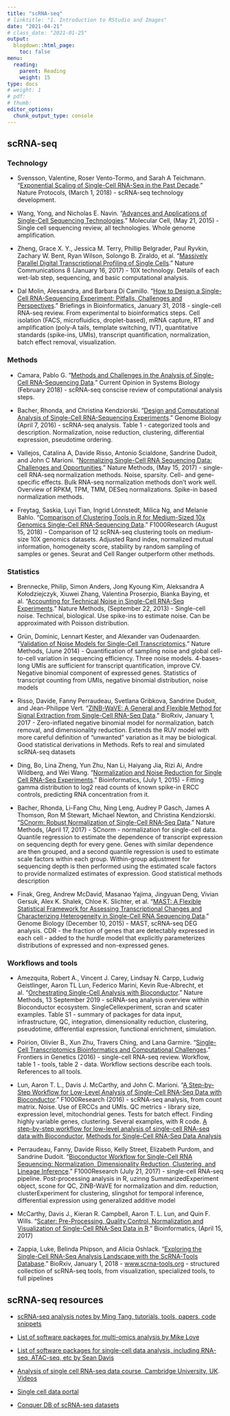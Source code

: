 ```yaml
---
title: "scRNA-seq"
# linktitle: "1. Introduction to RStudio and Images"
date: "2021-04-21"
# class_date: "2021-01-25"
output:
  blogdown::html_page:
    toc: false
menu:
  reading:
    parent: Reading
    weight: 15
type: docs
# weight: 1 
# pdf: 
# thumb: 
editor_options: 
  chunk_output_type: console
---
```


## scRNA-seq

### Technology

- Svensson, Valentine, Roser Vento-Tormo, and Sarah A Teichmann. “[Exponential Scaling of Single-Cell RNA-Seq in the Past Decade](https://doi.org/10.1038/nprot.2017.149).” Nature Protocols, (March 1, 2018) - scRNA-seq technology development.

- Wang, Yong, and Nicholas E. Navin. “[Advances and Applications of Single-Cell Sequencing Technologies](https://doi.org/10.1016/j.molcel.2015.05.005).” Molecular Cell, (May 21, 2015) - Single cell sequencing review, all technologies. Whole genome amplification.

- Zheng, Grace X. Y., Jessica M. Terry, Phillip Belgrader, Paul Ryvkin, Zachary W. Bent, Ryan Wilson, Solongo B. Ziraldo, et al. “[Massively Parallel Digital Transcriptional Profiling of Single Cells](https://doi.org/10.1038/ncomms14049).” Nature Communications 8 (January 16, 2017) - 10X technology. Details of each wet-lab step, sequencing, and basic computational analysis.

- Dal Molin, Alessandra, and Barbara Di Camillo. “[How to Design a Single-Cell RNA-Sequencing Experiment: Pitfalls, Challenges and Perspectives](https://doi.org/10.1093/bib/bby007).” Briefings in Bioinformatics, January 31, 2018 - single-cell RNA-seq review. From experimental to bioinformatics steps. Cell isolation (FACS, microfluidics, droplet-based), mRNA capture, RT and amplification (poly-A tails, template switching, IVT), quantitative standards (spike-ins, UMIs), transcript quantification, normalization, batch effect removal, visualization.

### Methods

- Camara, Pablo G. “[Methods and Challenges in the Analysis of Single-Cell RNA-Sequencing Data](https://doi.org/10.1016/j.coisb.2017.12.007).” Current Opinion in Systems Biology (February 2018) - scRNA-seq conscise review of computational analysis steps.

- Bacher, Rhonda, and Christina Kendziorski. “[Design and Computational Analysis of Single-Cell RNA-Sequencing Experiments](https://genomebiology.biomedcentral.com/articles/10.1186/s13059-016-0927-y).” Genome Biology (April 7, 2016) - scRNA-seq analysis. Table 1 - categorized tools and description. Normalization, noise reduction, clustering, differential expression, pseudotime ordering. 

- Vallejos, Catalina A, Davide Risso, Antonio Scialdone, Sandrine Dudoit, and John C Marioni. “[Normalizing Single-Cell RNA Sequencing Data: Challenges and Opportunities](https://doi.org/10.1038/nmeth.4292).” Nature Methods, (May 15, 2017) - single-cell RNA-seq normalization methods. Noise, sparsity. Cell- and gene-specific effects. Bulk RNA-seq normalization methods don't work well. Overview of RPKM, TPM, TMM, DESeq normalizations. Spike-in based normalization methods.

- Freytag, Saskia, Luyi Tian, Ingrid Lönnstedt, Milica Ng, and Melanie Bahlo. “[Comparison of Clustering Tools in R for Medium-Sized 10x Genomics Single-Cell RNA-Sequencing Data](https://doi.org/10.12688/f1000research.15809.1).” F1000Research (August 15, 2018) - Comparison of 12 scRNA-seq clustering tools on medium-size 10X genomics datasets. Adjusted Rand index, normalized mutual information, homogeneity score, stability by random sampling of samples or genes. Seurat and Cell Ranger outperform other methods.

### Statistics

- Brennecke, Philip, Simon Anders, Jong Kyoung Kim, Aleksandra A Kołodziejczyk, Xiuwei Zhang, Valentina Proserpio, Bianka Baying, et al. “[Accounting for Technical Noise in Single-Cell RNA-Seq Experiments](https://doi.org/10.1038/nmeth.2645).” Nature Methods, (September 22, 2013) - Single-cell noise. Technical, biological. Use spike-ins to estimate noise. Can be approximated with Poisson distribution.

- Grün, Dominic, Lennart Kester, and Alexander van Oudenaarden. “[Validation of Noise Models for Single-Cell Transcriptomics](https://doi.org/10.1038/nmeth.2930).” Nature Methods, (June 2014) - Quantification of sampling noise and global cell-to-cell variation in sequencing efficiency. Three noise models. 4-bases-long UMIs are sufficient for transcript quantification, improve CV. Negative binomial component of expressed genes. Statistics of transcript counting from UMIs, negative binomial distribution, noise models

- Risso, Davide, Fanny Perraudeau, Svetlana Gribkova, Sandrine Dudoit, and Jean-Philippe Vert. “[ZINB-WaVE: A General and Flexible Method for Signal Extraction from Single-Cell RNA-Seq Data](https://doi.org/10.1101/125112).” BioRxiv, January 1, 2017 - Zero-inflated negative binomial model for normalization, batch removal, and dimensionality reduction. Extends the RUV model with more careful definition of "unwanted" variation as it may be biological. Good statistical derivations in Methods. Refs to real and simulated scRNA-seq datasets

- Ding, Bo, Lina Zheng, Yun Zhu, Nan Li, Haiyang Jia, Rizi Ai, Andre Wildberg, and Wei Wang. “[Normalization and Noise Reduction for Single Cell RNA-Seq Experiments](https://doi.org/10.1093/bioinformatics/btv122).” Bioinformatics, (July 1, 2015) - Fitting gamma distribution to log2 read counts of known spike-in ERCC controls, predicting RNA concentration from it.

- Bacher, Rhonda, Li-Fang Chu, Ning Leng, Audrey P Gasch, James A Thomson, Ron M Stewart, Michael Newton, and Christina Kendziorski. “[SCnorm: Robust Normalization of Single-Cell RNA-Seq Data](https://doi.org/10.1038/nmeth.4263).” Nature Methods, (April 17, 2017) - SCnorm - normalization for single-cell data. Quantile regression to estimate the dependence of transcript expression on sequencing depth for every gene. Genes with similar dependence are then grouped, and a second quantile regression is used to estimate scale factors within each group. Within-group adjustment for sequencing depth is then performed using the estimated scale factors to provide normalized estimates of expression. Good statistical methods description

- Finak, Greg, Andrew McDavid, Masanao Yajima, Jingyuan Deng, Vivian Gersuk, Alex K. Shalek, Chloe K. Slichter, et al. “[MAST: A Flexible Statistical Framework for Assessing Transcriptional Changes and Characterizing Heterogeneity in Single-Cell RNA Sequencing Data](https://doi.org/10.1186/s13059-015-0844-5).” Genome Biology (December 10, 2015) - MAST, scRNA-seq DEG analysis. CDR - the fraction of genes that are detectably expressed in each cell - added to the hurdle model that explicitly parameterizes distributions of expressed and non-expressed genes.


### Workflows and tools

- Amezquita, Robert A., Vincent J. Carey, Lindsay N. Carpp, Ludwig Geistlinger, Aaron TL Lun, Federico Marini, Kevin Rue-Albrecht, et al. “[Orchestrating Single-Cell Analysis with Bioconductor](https://doi.org/10.1038/s41592-019-0654-x).” Nature Methods, 13 September 2019 - scRNA-seq analysis overview within Bioconductor ecosystem. SingleCellexperiment, scran and scater examples. Table S1 - summary of packages for data input, infrastructure, QC, integration, dimensionality reduction, clustering, pseudotime, differential expression, functional enrichment, simulation.

- Poirion, Olivier B., Xun Zhu, Travers Ching, and Lana Garmire. “[Single-Cell Transcriptomics Bioinformatics and Computational Challenges](https://doi.org/10.3389/fgene.2016.00163).” Frontiers in Genetics (2016) - single-cell RNA-seq review. Workflow, table 1 - tools, table 2 - data. Workflow sections describe each tools. References to all tools.

- Lun, Aaron T. L., Davis J. McCarthy, and John C. Marioni. “[A Step-by-Step Workflow for Low-Level Analysis of Single-Cell RNA-Seq Data with Bioconductor](https://doi.org/10.12688/f1000research.9501.2).” F1000Research (2016) - scRNA-seq analysis, from count matrix. Noise. Use of ERCCs and UMIs. QC metrics - library size, expression level, mitochondrial genes. Tests for batch effect. Finding highly variable genes, clustering. Several examples, with R code. [A step-by-step workflow for low-level analysis of single-cell RNA-seq data with Bioconductor](https://bioconductor.org/help/workflows/simpleSingleCell/), [Methods for Single-Cell RNA-Seq Data Analysis](https://bioconductor.org/packages/devel/bioc/html/scran.html)

- Perraudeau, Fanny, Davide Risso, Kelly Street, Elizabeth Purdom, and Sandrine Dudoit. “[Bioconductor Workflow for Single-Cell RNA Sequencing: Normalization, Dimensionality Reduction, Clustering, and Lineage Inference](https://doi.org/10.12688/f1000research.12122).” F1000Research (July 21, 2017) - single-cell RNA-seq pipeline. Post-processing analysis in R, uzinng SummarizedExperiment object, scone for QC, ZINB-WaVE for normalization and dim. reduction, clusterExperiment for clustering, slingshot for temporal inference, differential expression using generalized additive model

- McCarthy, Davis J., Kieran R. Campbell, Aaron T. L. Lun, and Quin F. Wills. “[Scater: Pre-Processing, Quality Control, Normalization and Visualization of Single-Cell RNA-Seq Data in R](https://doi.org/10.1093/bioinformatics/btw777).” Bioinformatics, (April 15, 2017)

- Zappia, Luke, Belinda Phipson, and Alicia Oshlack. “[Exploring the Single-Cell RNA-Seq Analysis Landscape with the ScRNA-Tools Database](https://doi.org/10.1101/206573).” BioRxiv, January 1, 2018 - [www.scrna-tools.org](www.scrna-tools.org) - structured collection of scRNA-seq tools, from visualization, specialized tools, to full pipelines

## scRNA-seq resources

- [scRNA-seq analysis notes by Ming Tang, tutorials, tools, papers, code snippets](https://github.com/crazyhottommy/scRNAseq-analysis-notes)

- [List of software packages for multi-omics analysis by Mike Love](https://github.com/mikelove/awesome-multi-omics)

- [List of software packages for single-cell data analysis, including RNA-seq, ATAC-seq, etc by Sean Davis](https://github.com/seandavi/awesome-single-cell)

- [Analysis of single cell RNA-seq data course, Cambridge University, UK](https://scrnaseq-course.cog.sanger.ac.uk/website/index.html). [Videos](https://www.youtube.com/playlist?list=PLEyKDyF1qdOYAhwU71qlrOXYsYHtyIu8n)

- [Single cell data portal](https://portals.broadinstitute.org/single_cell)

- [Conquer DB of scRNA-seq datasets](http://imlspenticton.uzh.ch:3838/conquer/)
